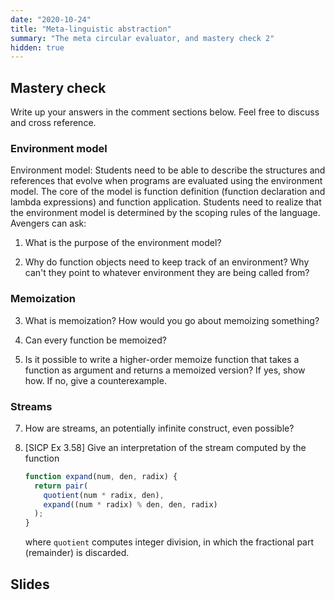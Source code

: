 ```yaml
---
date: "2020-10-24"
title: "Meta-linguistic abstraction"
summary: "The meta circular evaluator, and mastery check 2"
hidden: true
---
```


## Mastery check

Write up your answers in the comment sections below. Feel free to discuss and
cross reference.

### Environment model

Environment model: Students need to be able to describe the structures and
references that evolve when programs are evaluated using the environment model.
The core of the model is function definition (function declaration and lambda
expressions) and function application. Students need to realize that the
environment model is determined by the scoping rules of the language. Avengers
can ask:

1. What is the purpose of the environment model?

2. Why do function objects need to keep track of an environment? Why can't they
   point to whatever environment they are being called from?

### Memoization

3. What is memoization? How would you go about memoizing something?

4. Can every function be memoized?

5. Is it possible to write a higher-order memoize function that takes a function
   as argument and returns a memoized version? If yes, show how. If no, give a
   counterexample.

### Streams

7. How are streams, an potentially infinite construct, even possible?

8. [SICP Ex 3.58] Give an interpretation of the stream computed by the function
   ```js
   function expand(num, den, radix) {
     return pair(
       quotient(num * radix, den),
       expand((num * radix) % den, den, radix)
     );
   }
   ```
   where `quotient` computes integer division, in which the fractional part
   (remainder) is discarded.

## Slides

<EmbedPdf src="/files/cs1101s/12.pdf"/>
<EmbedPdf src="/files/cs1101s/12_handout.pdf"/>
